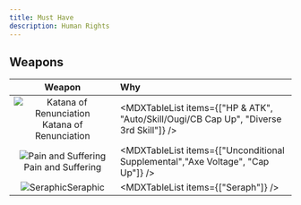 ```yaml
---
title: Must Have
description: Human Rights
---
```


## Weapons

<div className="[&_td]:align-middle w-full [&_img]:my-2 [&_img]:min-w-[112px] md:[&_img]:w-[206px] [&_img]:m-auto">

|                                  Weapon                                  | Why                                                                                     |
| :----------------------------------------------------------------------: | :-------------------------------------------------------------------------------------- |
| ![Katana of Renunciation](/weapon/1040911100.webp)Katana of Renunciation | <MDXTableList items={["HP & ATK", "Auto/Skill/Ougi/CB Cap Up", "Diverse 3rd Skill"]} /> |
|     ![Pain and Suffering](/weapon/1040314300.webp)Pain and Suffering     | <MDXTableList items={["Unconditional Supplemental","Axe Voltage", "Cap Up"]} />         |
|               ![Seraphic](/weapon/1040310800.webp)Seraphic               | <MDXTableList items={["Seraph"]} />                                                     |

</div>
